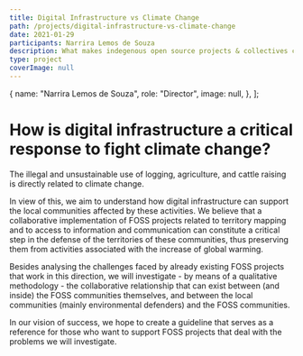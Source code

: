 ```yaml
---
title: Digital Infrastructure vs Climate Change
path: /projects/digital-infrastructure-vs-climate-change
date: 2021-01-29
participants: Narrira Lemos de Souza
description: What makes indegenous open source projects & collectives critical digital infrastructure and how are they supporting traditional communities?
type: project
coverImage: null
---
```


  {
    name: "Narrira Lemos de Souza",
    role: "Director",
    image: null,
  },
];

<!-- export const resources = [
  {
    title: "Proposal",
    link: "https://example.com",
    linkText: "Read More",
    author: "Narrira Lemos de Souza",
  },
]; -->

# How is digital infrastructure a critical response to fight climate change?

The illegal and unsustainable use of logging, agriculture, and cattle raising is directly related to climate change. 

In view of this, we aim to understand how digital infrastructure can support the local communities affected by these activities. We believe that a collaborative implementation of FOSS projects related to territory mapping and to access to information and communication can constitute a critical step in the defense of the territories of these communities, thus preserving them from activities associated with the increase of global warming. 

Besides analysing the challenges faced by already existing FOSS projects that work in this direction, we will investigate - by means of a qualitative methodology - the collaborative relationship that can exist between (and inside) the FOSS communities themselves, and between the local communities (mainly environmental defenders) and the FOSS communities. 

In our vision of success, we hope to create a guideline that serves as a reference for those who want to support FOSS projects that deal with the problems we will investigate.
